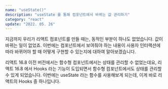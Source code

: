 ```yaml
---
name: "useState()"
description: "useState 를 통해 컴포넌트에서 바뀌는 값 관리하기"
category: "react"
update: "2022. 05. 26"
---
```


지금까지 우리가 리액트 컴포넌트를 만들 때는, 동적인 부분이 하나도 없었습니다. 값이 바뀌는 일이 없었죠. 이번에는 컴포넌트에서 보여줘야 하는 내용이 사용자 인터랙션에 따라 바뀌어야 할 때 어떻게 구현할 수 있는지에 대하여 알아보겠습니다.

리액트 16.8 이전 버전에서는 함수형 컴포넌트에서는 상태를 관리할 수 없었는데요, 리액트 16.8 에서 Hooks 라는 기능이 도입되면서 함수형 컴포넌트에서도 상태를 관리할 수 있게 되었습니다. 이번에는 useState 라는 함수를 사용해보게 되는데, 이게 바로 리액트의 Hooks 중 하나입니다.